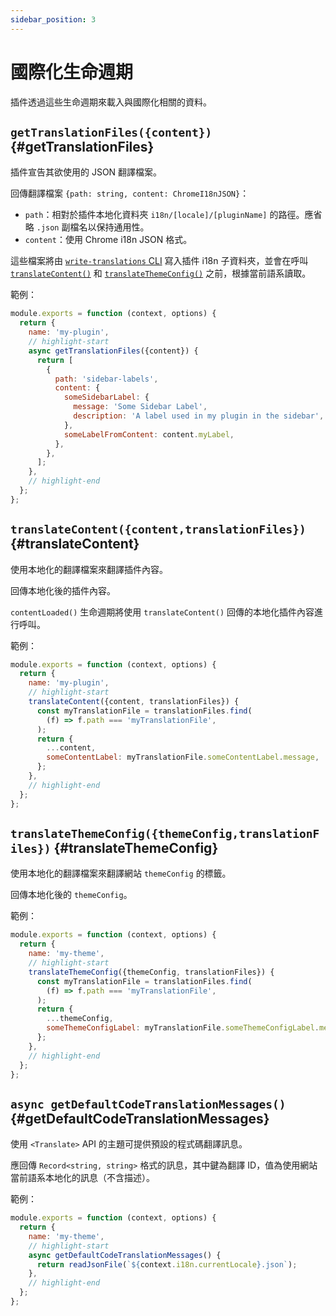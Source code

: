```yaml
---
sidebar_position: 3
---
```


# 國際化生命週期

插件透過這些生命週期來載入與國際化相關的資料。

## `getTranslationFiles({content})` {#getTranslationFiles}

插件宣告其欲使用的 JSON 翻譯檔案。

回傳翻譯檔案 `{path: string, content: ChromeI18nJSON}`：

- `path`：相對於插件本地化資料夾 `i18n/[locale]/[pluginName]` 的路徑。應省略 `.json` 副檔名以保持通用性。
- `content`：使用 Chrome i18n JSON 格式。

這些檔案將由 [`write-translations` CLI](../../cli.mdx#docusaurus-write-translations-sitedir) 寫入插件 i18n 子資料夾，並會在呼叫 [`translateContent()`](#translateContent) 和 [`translateThemeConfig()`](#translateThemeConfig) 之前，根據當前語系讀取。

範例：

```js
module.exports = function (context, options) {
  return {
    name: 'my-plugin',
    // highlight-start
    async getTranslationFiles({content}) {
      return [
        {
          path: 'sidebar-labels',
          content: {
            someSidebarLabel: {
              message: 'Some Sidebar Label',
              description: 'A label used in my plugin in the sidebar',
            },
            someLabelFromContent: content.myLabel,
          },
        },
      ];
    },
    // highlight-end
  };
};
```

## `translateContent({content,translationFiles})` {#translateContent}

使用本地化的翻譯檔案來翻譯插件內容。

回傳本地化後的插件內容。

`contentLoaded()` 生命週期將使用 `translateContent()` 回傳的本地化插件內容進行呼叫。

範例：

```js
module.exports = function (context, options) {
  return {
    name: 'my-plugin',
    // highlight-start
    translateContent({content, translationFiles}) {
      const myTranslationFile = translationFiles.find(
        (f) => f.path === 'myTranslationFile',
      );
      return {
        ...content,
        someContentLabel: myTranslationFile.someContentLabel.message,
      };
    },
    // highlight-end
  };
};
```

## `translateThemeConfig({themeConfig,translationFiles})` {#translateThemeConfig}

使用本地化的翻譯檔案來翻譯網站 `themeConfig` 的標籤。

回傳本地化後的 `themeConfig`。

範例：

```js
module.exports = function (context, options) {
  return {
    name: 'my-theme',
    // highlight-start
    translateThemeConfig({themeConfig, translationFiles}) {
      const myTranslationFile = translationFiles.find(
        (f) => f.path === 'myTranslationFile',
      );
      return {
        ...themeConfig,
        someThemeConfigLabel: myTranslationFile.someThemeConfigLabel.message,
      };
    },
    // highlight-end
  };
};
```

## `async getDefaultCodeTranslationMessages()` {#getDefaultCodeTranslationMessages}

使用 `<Translate>` API 的主題可提供預設的程式碼翻譯訊息。

應回傳 `Record<string, string>` 格式的訊息，其中鍵為翻譯 ID，值為使用網站當前語系本地化的訊息（不含描述）。

範例：

```js
module.exports = function (context, options) {
  return {
    name: 'my-theme',
    // highlight-start
    async getDefaultCodeTranslationMessages() {
      return readJsonFile(`${context.i18n.currentLocale}.json`);
    },
    // highlight-end
  };
};
```